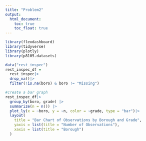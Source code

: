 ```yaml
---
title: "Problem2"
output: 
  html_document:
    toc: true
    toc_float: true
---
```


```r
library(flexdashboard)
library(tidyverse)
library(plotly)
library(p8105.datasets)
```

```r
data("rest_inspec")
rest_inspec_df = 
  rest_inspec|>
  drop_na()|>
  filter(!is.na(boro) & boro != "Missing")
```

```r
#create a bar graph
rest_inspec_df|> 
  group_by(boro, grade) |>
  summarize(n = n()) |>
  plot_ly(x = ~boro, y = ~n, color = ~grade, type = "bar")|>
  layout(
    title = "Bar Chart of Observations by Borough and Grade",
    yaxis = list(title = "Number of Observations"),
    xaxis = list(title = "Borough")
  )
```

